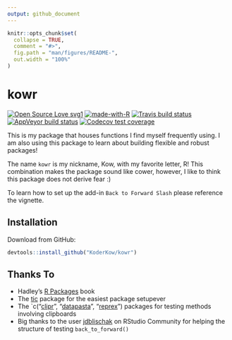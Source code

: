 ```yaml
---
output: github_document
---
```


<!-- README.md is generated from README.Rmd. Please edit that file -->

```r
knitr::opts_chunk$set(
  collapse = TRUE,
  comment = "#>",
  fig.path = "man/figures/README-",
  out.width = "100%"
)
```

# kowr

<!-- badges: start -->
[![Open Source Love svg1](https://badges.frapsoft.com/os/v1/open-source.svg?v=103)](https://github.com/ellerbrock/open-source-badges/)
[![made-with-R](https://img.shields.io/badge/Made%20with-R-1f425f.svg)](https://www.r-project.org/)
[![Travis build status](https://travis-ci.org/KoderKow/kowr.svg?branch=master)](https://travis-ci.org/KoderKow/kowr)
[![AppVeyor build status](https://ci.appveyor.com/api/projects/status/github/KoderKow/kowr?branch=master&svg=true)](https://ci.appveyor.com/project/KoderKow/kowr)
[![Codecov test coverage](https://codecov.io/gh/KoderKow/kowr/branch/master/graph/badge.svg)](https://codecov.io/gh/KoderKow/kowr?branch=master)
<!-- badges: end -->

This is my package that houses functions I find myself frequently using. I am also using this package to learn about building flexible and robust packages!

The name `kowr` is my nickname, Kow, with my favorite letter, R! This combination makes the package sound like cower, however, I like to think this package does not derive fear :)

To learn how to set up the add-in `Back to Forward Slash` please reference the vignette.

## Installation

Download from GitHub:

``` r
devtools::install_github("KoderKow/kowr")
```

## Thanks To

- Hadley's [R Packages](http://r-pkgs.had.co.nz/) book
- The [tic](https://github.com/ropenscilabs/tic) package for the easiest package setupever
- The `c("[clipr](https://github.com/mdlincoln/clipr)", "[datapasta](https://github.com/MilesMcBain/datapasta)", "[reprex](https://github.com/tidyverse/reprex)") packages for testing methods involving clipboards
- Big thanks to the user  [jdblischak](https://community.rstudio.com/t/internal-testing-using-clipr-and-testthat-in-terms-of-code-coverage/32872) on RStudio Community for helping the structure of testing `back_to_forward()`

